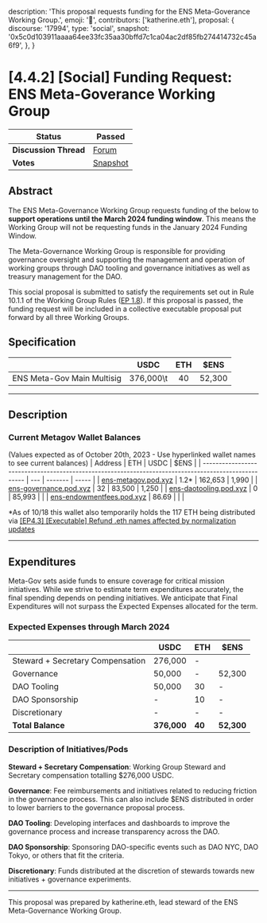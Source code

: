   description:
    'This proposal requests funding for the ENS Meta-Goverance Working Group.',
  emoji: '📖',
  contributors: ['katherine.eth'],
  proposal: {
    discourse: '17994',
    type: 'social',
    snapshot:
      '0x5c0d103911aaaa64ee33fc35aa30bffd7c1ca04ac2df85fb274414732c45a6f9',
  },
}

# [4.4.2] [Social] Funding Request: ENS Meta-Goverance Working Group

| **Status**            | Passed                                                                                                                   |
| --------------------- | ------------------------------------------------------------------------------------------------------------------------ |
| **Discussion Thread** | [Forum](https://discuss.ens.domains/t/17994)                                                                             |
| **Votes**             | [Snapshot](https://snapshot.box/#/s:ens.eth/proposal/0x5c0d103911aaaa64ee33fc35aa30bffd7c1ca04ac2df85fb274414732c45a6f9) |

## Abstract

The ENS Meta-Governance Working Group requests funding of the below to **support operations until the March 2024 funding window**. This means the Working Group will not be requesting funds in the January 2024 Funding Window.

The Meta-Governance Working Group is responsible for providing governance oversight and supporting the management and operation of working groups through DAO tooling and governance initiatives as well as treasury management for the DAO.

This social proposal is submitted to satisfy the requirements set out in Rule 10.1.1 of the Working Group Rules ([EP 1.8](https://docs.ens.domains/v/governance/governance-proposals/term-1/ep12-working-group-rules)). If this proposal is passed, the funding request will be included in a collective executable proposal put forward by all three Working Groups.

## Specification

|                            |   USDC    | ETH |  $ENS  |
| -------------------------- | :-------: | :-: | :----: |
| ENS Meta-Gov Main Multisig | 376,000\t | 40  | 52,300 |

---

## Description

### Current Metagov Wallet Balances

(Values expected as of October 20th, 2023 - Use hyperlinked wallet names to see current balances)
| Address | ETH | USDC | $ENS |
| ---------------------------------------------------------------------------------------------------- | --- | ------- | ----- |
| [ens-metagov.pod.xyz](https://etherscan.io/address/0x91c32893216dE3eA0a55ABb9851f581d4503d39b) | 1.2\* | 162,653 | 1,990 |
| [ens-governance.pod.xyz](https://etherscan.io/address/0x4f4cAdb8AF8F1d463240c2b93952D8a16688a818) | 32 | 83,500 | 1,250 |
| [ens-daotooling.pod.xyz](https://etherscan.io/address/0x8f730f4aC5fd234df9993E0E317f07e44fb869C1) | 0 | 85,993 | |
| [ens-endowmentfees.pod.xyz](https://etherscan.io/address/0x83DD97A584C4aD50015f7aA6B48bf4970A056d8f) | 86.69 | | |

\*As of 10/18 this wallet also temporarily holds the 117 ETH being distributed via [ [EP4.3] [Executable] Refund .eth names affected by normalization updates](https://discuss.ens.domains/t/ep4-3-executable-refund-eth-names-affected-by-normalization-updates/17622)

---

## Expenditures

Meta-Gov sets aside funds to ensure coverage for critical mission initiatives. While we strive to estimate term expenditures accurately, the final spending depends on pending initiatives. We anticipate that Final Expenditures will not surpass the Expected Expenses allocated for the term.

### Expected Expenses through March 2024

|                                  | USDC        | ETH    | $ENS       |
| -------------------------------- | ----------- | ------ | ---------- |
| Steward + Secretary Compensation | 276,000     | -      |            |
| Governance                       | 50,000      | -      | 52,300     |
| DAO Tooling                      | 50,000      | 30     | -          |
| DAO Sponsorship                  | -           | 10     | -          |
| Discretionary                    | -           | -      | -          |
| **Total Balance**                | **376,000** | **40** | **52,300** |

### Description of Initiatives/Pods

**Steward + Secretary Compensation**: Working Group Steward and Secretary compensation totalling $276,000 USDC.

**Governance**: Fee reimbursements and initiatives related to reducing friction in the governance process. This can also include $ENS distributed in order to lower barriers to the governance proposal process.

**DAO Tooling**: Developing interfaces and dashboards to improve the governance process and increase transparency across the DAO.

**DAO Sponsorship**: Sponsoring DAO-specific events such as DAO NYC, DAO Tokyo, or others that fit the criteria.

**Discretionary**: Funds distributed at the discretion of stewards towards new initiatives + governance experiments.

---

This proposal was prepared by katherine.eth, lead steward of the ENS Meta-Governance Working Group.
